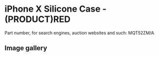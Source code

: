 
# iPhone X Silicone Case - (PRODUCT)RED

Part number, for search engines, auction websites and such: MQT52ZM/A

## Image gallery

<div style={{ width: '100%', maxWidth: '768px' }}>
<GalleryComponent
    images={[
      {
        original: "/everysource/MQT52.webp",
        thumbnail: "/everypreview/MQT52.webp",
      },
      {
        original: "/everysource/MQT52_AV1_SILVER.webp",
        thumbnail: "/everypreview/MQT52_AV1_SILVER.webp",
      },
      {
        original: "/everysource/MQT52_AV1_SPACE_GRAY.webp",
        thumbnail: "/everypreview/MQT52_AV1_SPACE_GRAY.webp",
      },
      {
        original: "/everysource/MQT52_AV2.webp",
        thumbnail: "/everypreview/MQT52_AV2.webp",
      }
    ]}
  />
</div>